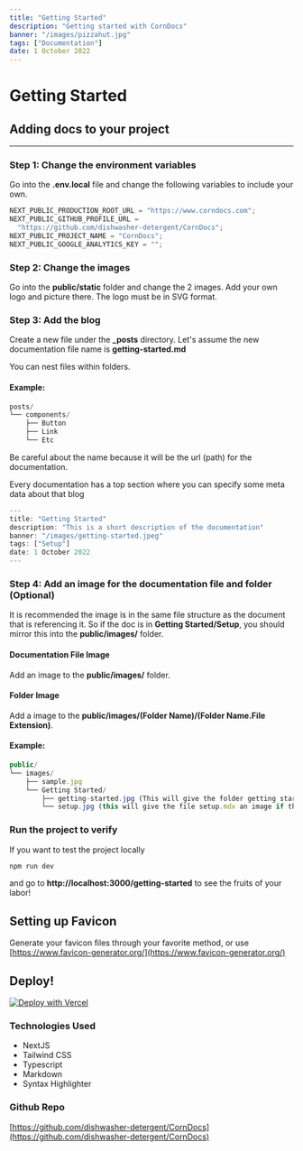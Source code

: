 ```yaml
---
title: "Getting Started"
description: "Getting started with CornDocs"
banner: "/images/pizzahut.jpg"
tags: ["Documentation"]
date: 1 October 2022
---
```


# Getting Started

## Adding docs to your project

---

### Step 1: Change the environment variables

Go into the **.env.local** file and change the following variables to include your own.

```js
NEXT_PUBLIC_PRODUCTION_ROOT_URL = "https://www.corndocs.com";
NEXT_PUBLIC_GITHUB_PROFILE_URL =
  "https://github.com/dishwasher-detergent/CornDocs";
NEXT_PUBLIC_PROJECT_NAME = "CornDocs";
NEXT_PUBLIC_GOOGLE_ANALYTICS_KEY = "";
```

### Step 2: Change the images

Go into the **public/static** folder and change the 2 images. Add your own logo and picture there. The logo must be in SVG format.

### Step 3: Add the blog

Create a new file under the **\_posts** directory. Let's assume the new documentation file name is **getting-started.md**

You can nest files within folders.

#### Example:

```js
posts/
└── components/
    ├── Button
    ├── Link
    └── Etc
```

Be careful about the name because it will be the url (path) for the documentation.

Every documentation has a top section where you can specify some meta data about that blog

```js
---
title: "Getting Started"
description: "This is a short description of the documentation"
banner: "/images/getting-started.jpeg"
tags: ["Setup"]
date: 1 October 2022
---
```

### Step 4: Add an image for the documentation file and folder (Optional)

It is recommended the image is in the same file structure as the document that is referencing it.
So if the doc is in **Getting Started/Setup**, you should mirror this into the **public/images/** folder.

#### Documentation File Image

Add an image to the **public/images/** folder.

#### Folder Image

Add a image to the **public/images/(Folder Name)/(Folder Name.File Extension)**.

#### Example:

```js
public/
└── images/
    ├── sample.jpg
    └── Getting Started/
        ├── getting-started.jpg (This will give the folder getting started an image)
        └── setup.jpg (this will give the file setup.mdx an image if that was assigned in the frontmatter.)
```

### Run the project to verify

If you want to test the project locally

```sh
npm run dev
```

and go to **http://localhost:3000/getting-started** to see the fruits of your labor!

## Setting up Favicon

Generate your favicon files through your favorite method, or use [https://www.favicon-generator.org/](https://www.favicon-generator.org/)

## Deploy!

[![Deploy with Vercel](https://vercel.com/button)](https://vercel.com/new/clone?repository-url=https%3A%2F%2Fgithub.com%2Fdishwasher-detergent%2FCornDocs&env=NEXT_PUBLIC_PRODUCTION_ROOT_URL,NEXT_PUBLIC_GITHUB_URL,NEXT_PUBLIC_PROJECT_NAME,NEXT_PUBLIC_GOOGLE_ANALYTICS_KEY&envDescription=Getting%20CornDocs%20setup&envLink=corndocs.com%2FDocs%2FGetting-Started)

### Technologies Used

- NextJS
- Tailwind CSS
- Typescript
- Markdown
- Syntax Highlighter

### Github Repo

[https://github.com/dishwasher-detergent/CornDocs](https://github.com/dishwasher-detergent/CornDocs)
